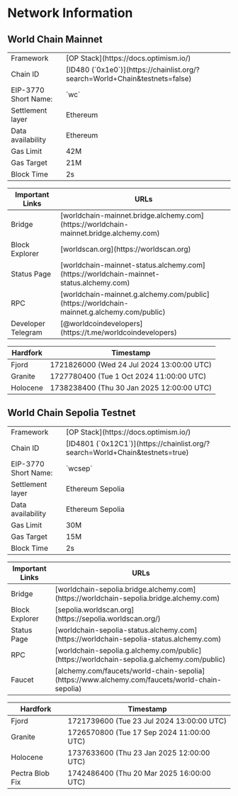 # Network Information

## World Chain Mainnet 
<table>
  <tbody>
    <tr>
      <td className="align-middle">Framework</td>
      <td className="align-middle">[OP Stack](https://docs.optimism.io/)</td>
    </tr>
    <tr>
      <td className="align-middle">Chain ID</td>
      <td className="align-middle">[ID480 (`0x1e0`)](https://chainlist.org/?search=World+Chain&testnets=false)</td>
    </tr>
    <tr>
      <td className="align-middle">EIP-3770 Short Name:</td>
      <td className="align-middle">`wc`</td>
    </tr>
    <tr>
      <td className="align-middle">Settlement layer</td>
      <td className="align-middle">Ethereum</td>
    </tr>
    <tr>
      <td className="align-middle">Data availability</td>
      <td className="align-middle">Ethereum</td>
    </tr>
    <tr>
      <td className="align-middle">Gas Limit</td>
      <td className="align-middle">42M</td>
    </tr>
    <tr>
      <td className="align-middle">Gas Target</td>
      <td className="align-middle">21M</td>
    </tr>
    <tr>
      <td className="align-middle">Block Time</td>
      <td className="align-middle">2s</td>
    </tr>
</tbody>
</table>
<table>
<thead>
<th>Important Links</th>
<th>URLs</th>
</thead>
<tbody>
    <tr>
      <td className="align-middle">Bridge</td>
      <td className="align-middle">[worldchain-mainnet.bridge.alchemy.com](https://worldchain-mainnet.bridge.alchemy.com)</td>
    </tr>
   <tr>
      <td className="align-middle">Block Explorer</td>
      <td className="align-middle">[worldscan.org](https://worldscan.org)</td>
    </tr>
   <tr>
      <td className="align-middle">Status Page</td>
      <td className="align-middle">[worldchain-mainnet-status.alchemy.com](https://worldchain-mainnet-status.alchemy.com)</td>
    </tr>
   <tr>
      <td className="align-middle">RPC</td>
      <td className="align-middle">[worldchain-mainnet.g.alchemy.com/public](https://worldchain-mainnet.g.alchemy.com/public)</td>
    </tr>
    <tr>
      <td className="align-middle">Developer Telegram</td>
      <td className="align-middle">[@worldcoindevelopers](https://t.me/worldcoindevelopers)</td>
    </tr>
  </tbody>
</table>
<table>
  <thead>
    <th>Hardfork</th>
    <th>Timestamp</th>
  </thead>
  <tbody>
    <tr>
      <td className="align-middle">Fjord</td>
      <td className="align-middle">1721826000 (Wed 24 Jul 2024 13:00:00 UTC)</td>
    </tr>
    <tr>
      <td className="align-middle">Granite</td>
      <td className="align-middle">1727780400 (Tue 1 Oct 2024 11:00:00 UTC)</td>
    </tr>
    <tr>
      <td className="align-middle">Holocene</td>
      <td className="align-middle">1738238400 (Thu 30 Jan 2025 12:00:00 UTC)</td>
    </tr>
  </tbody>
</table>

## World Chain Sepolia Testnet 
<table>
  <tbody>
    <tr>
      <td className="align-middle">Framework</td>
      <td className="align-middle">[OP Stack](https://docs.optimism.io/)</td>
    </tr>
    <tr>
      <td className="align-middle">Chain ID</td>
      <td className="align-middle">[ID4801 (`0x12C1`)](https://chainlist.org/?search=World+Chain&testnets=true)</td>
    </tr>
    <tr>
      <td className="align-middle">EIP-3770 Short Name:</td>
      <td className="align-middle">`wcsep`</td>
    </tr>
    <tr>
      <td className="align-middle">Settlement layer</td>
      <td className="align-middle">Ethereum Sepolia</td>
    </tr>
    <tr>
      <td className="align-middle">Data availability</td>
      <td className="align-middle">Ethereum Sepolia</td>
    </tr>
    <tr>
      <td className="align-middle">Gas Limit</td>
      <td className="align-middle">30M</td>
    </tr>
    <tr>
      <td className="align-middle">Gas Target</td>
      <td className="align-middle">15M</td>
    </tr>
    <tr>
      <td className="align-middle">Block Time</td>
      <td className="align-middle">2s</td>
    </tr>
</tbody>
</table>
<table>
<thead>
<th>Important Links</th>
<th>URLs</th>
</thead>
<tbody>
    <tr>
      <td className="align-middle">Bridge</td>
      <td className="align-middle">[worldchain-sepolia.bridge.alchemy.com](https://worldchain-sepolia.bridge.alchemy.com)</td>
    </tr>
   <tr>
      <td className="align-middle">Block Explorer</td>
      <td className="align-middle">[sepolia.worldscan.org](https://sepolia.worldscan.org/)</td>
    </tr>
   <tr>
      <td className="align-middle">Status Page</td>
      <td className="align-middle">[worldchain-sepolia-status.alchemy.com](https://worldchain-sepolia-status.alchemy.com)</td>
    </tr>
    <tr>
      <td className="align-middle">RPC</td>
      <td className="align-middle">[worldchain-sepolia.g.alchemy.com/public](https://worldchain-sepolia.g.alchemy.com/public)</td>
    </tr>
    <tr>
      <td className="align-middle">Faucet</td>
      <td className="align-middle">[alchemy.com/faucets/world-chain-sepolia](https://www.alchemy.com/faucets/world-chain-sepolia)</td>
    </tr>
  </tbody>
</table>
<table>
  <thead>
    <th>Hardfork</th>
    <th>Timestamp</th>
  </thead>
  <tbody>
    <tr>
      <td className="align-middle">Fjord</td>
      <td className="align-middle">1721739600 (Tue 23 Jul 2024 13:00:00 UTC)</td>
    </tr>
    <tr>
      <td className="align-middle">Granite</td>
      <td className="align-middle">1726570800 (Tue 17 Sep 2024 11:00:00 UTC)</td>
    </tr>
    <tr>
      <td className="align-middle">Holocene</td>
      <td className="align-middle">1737633600 (Thu 23 Jan 2025 12:00:00 UTC)</td>
    </tr>
    <tr>
      <td className="align-middle">Pectra Blob Fix</td>
      <td className="align-middle">1742486400 (Thu 20 Mar 2025 16:00:00 UTC)</td>
    </tr>
  </tbody>
</table>
